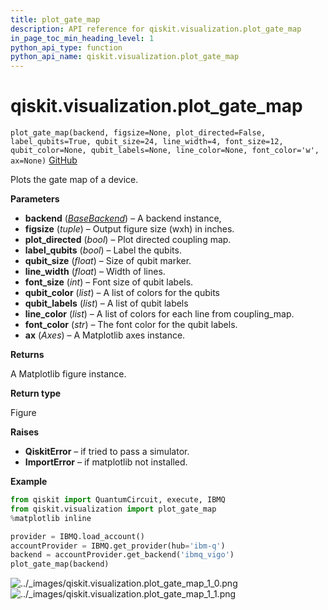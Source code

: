 ```yaml
---
title: plot_gate_map
description: API reference for qiskit.visualization.plot_gate_map
in_page_toc_min_heading_level: 1
python_api_type: function
python_api_name: qiskit.visualization.plot_gate_map
---
```


# qiskit.visualization.plot\_gate\_map

<span id="qiskit.visualization.plot_gate_map" />

`plot_gate_map(backend, figsize=None, plot_directed=False, label_qubits=True, qubit_size=24, line_width=4, font_size=12, qubit_color=None, qubit_labels=None, line_color=None, font_color='w', ax=None)` [GitHub](https://github.com/qiskit/qiskit/tree/stable/0.17/qiskit/visualization/gate_map.py "view source code")

Plots the gate map of a device.

**Parameters**

*   **backend** ([*BaseBackend*](qiskit.providers.BaseBackend "qiskit.providers.BaseBackend")) – A backend instance,
*   **figsize** (*tuple*) – Output figure size (wxh) in inches.
*   **plot\_directed** (*bool*) – Plot directed coupling map.
*   **label\_qubits** (*bool*) – Label the qubits.
*   **qubit\_size** (*float*) – Size of qubit marker.
*   **line\_width** (*float*) – Width of lines.
*   **font\_size** (*int*) – Font size of qubit labels.
*   **qubit\_color** (*list*) – A list of colors for the qubits
*   **qubit\_labels** (*list*) – A list of qubit labels
*   **line\_color** (*list*) – A list of colors for each line from coupling\_map.
*   **font\_color** (*str*) – The font color for the qubit labels.
*   **ax** (*Axes*) – A Matplotlib axes instance.

**Returns**

A Matplotlib figure instance.

**Return type**

Figure

**Raises**

*   **QiskitError** – if tried to pass a simulator.
*   **ImportError** – if matplotlib not installed.

**Example**

```python
from qiskit import QuantumCircuit, execute, IBMQ
from qiskit.visualization import plot_gate_map
%matplotlib inline

provider = IBMQ.load_account()
accountProvider = IBMQ.get_provider(hub='ibm-q')
backend = accountProvider.get_backend('ibmq_vigo')
plot_gate_map(backend)
```

![../\_images/qiskit.visualization.plot\_gate\_map\_1\_0.png](/images/api/qiskit/0.25/qiskit.visualization.plot_gate_map_1_0.png) ![../\_images/qiskit.visualization.plot\_gate\_map\_1\_1.png](/images/api/qiskit/0.25/qiskit.visualization.plot_gate_map_1_1.png)

